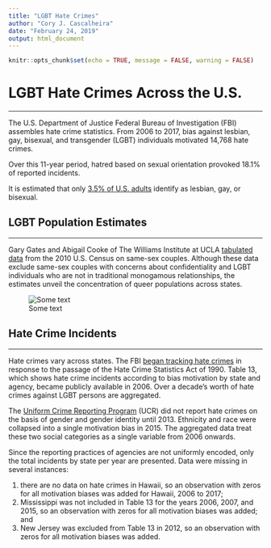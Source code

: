 ```yaml
---
title: "LGBT Hate Crimes"
author: "Cory J. Cascalheira"
date: "February 24, 2019"
output: html_document
---
```


```r
knitr::opts_chunk$set(echo = TRUE, message = FALSE, warning = FALSE)
```

# LGBT Hate Crimes Across the U.S.
___
The U.S. Department of Justice Federal Bureau of Investigation (FBI) assembles hate crime statistics. From 2006 to 2017, bias against lesbian, gay, bisexual, and transgender (LGBT) individuals motivated 14,768 hate crimes.

Over this 11-year period, hatred based on sexual orientation provoked 18.1% of reported incidents.

It is estimated that only [3.5% of U.S. adults](https://williamsinstitute.law.ucla.edu/wp-content/uploads/Gates-How-Many-People-LGBT-Apr-2011.pdf) identify as lesbian, gay, or bisexual.

## LGBT Population Estimates
___
Gary Gates and Abigail Cooke of The Williams Institute at UCLA [tabulated data](https://williamsinstitute.law.ucla.edu/wp-content/uploads/Census2010Snapshot-US-v2.pdf?r=1) from the 2010 U.S. Census on same-sex couples. Although these data exclude same-sex couples with concerns about confidentiality and LGBT individuals who are not in traditional monogamous relationships, the estimates unveil the concentration of queer populations across states.

![Some text](../data/results/same-sex-couples-state-2010.png)

## Hate Crime Incidents
___
Hate crimes vary across states. The FBI [began tracking hate crimes](https://ucr.fbi.gov/hate-crime/2001) in response to the passage of the Hate Crime Statistics Act of 1990. Table 13, which shows hate crime incidents according to bias motivation by state and agency, became publicly available in 2006. Over a decade's worth of hate crimes against LGBT persons are aggregated.

The [Uniform Crime Reporting Program](https://www.fbi.gov/services/cjis/ucr) (UCR) did not report hate crimes on the basis of gender and gender identity until 2013. Ethnicity and race were collapsed into a single motivation bias in 2015. The aggregated data treat these two social categories as a single variable from 2006 onwards.

Since the reporting practices of agencies are not uniformly encoded, only the total incidents by state per year are presented. Data were missing in several instances:

1. there are no data on hate crimes in Hawaii, so an observation with zeros for all motivation biases was added for Hawaii, 2006 to 2017;
2. Mississippi was not included in Table 13 for the years 2006, 2007, and 2015, so an observation with zeros for all motivation biases was added; and
3. New Jersey was excluded from Table 13 in 2012, so an observation with zeros for all motivation biases was added.

